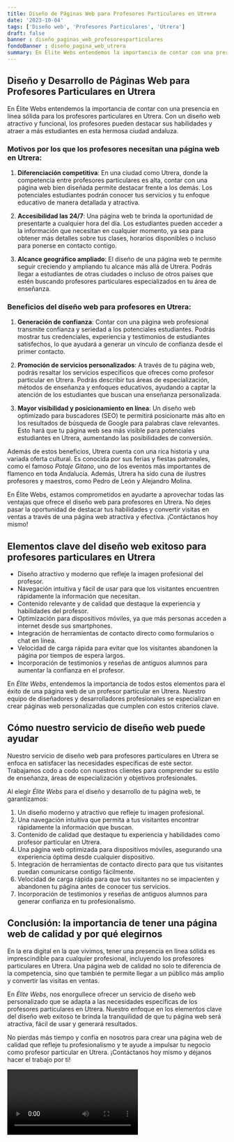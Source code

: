 ```yaml
---
title: Diseño de Páginas Web para Profesores Particulares en Utrera
date: '2023-10-04'
tags: ['Diseño web', 'Profesores Particulares', 'Utrera']
draft: false
banner : diseño_paginas_web_profesoresparticulares
fondoBanner : diseño_pagina_web_utrera
summary: En Élite Webs entendemos la importancia de contar con una presencia en línea sólida para los profesores particulares en Utrera. Con un diseño web atractivo y funcional, los profesores pueden destacar sus habilidades y atraer a más estudiantes en esta hermosa ciudad andaluza.
---
```


## Diseño y Desarrollo de Páginas Web para Profesores Particulares en Utrera

En Élite Webs entendemos la importancia de contar con una presencia en línea sólida para los profesores particulares en Utrera. Con un diseño web atractivo y funcional, los profesores pueden destacar sus habilidades y atraer a más estudiantes en esta hermosa ciudad andaluza.

### Motivos por los que los profesores necesitan una página web en Utrera:

1. **Diferenciación competitiva**: En una ciudad como Utrera, donde la competencia entre profesores particulares es alta, contar con una página web bien diseñada permite destacar frente a los demás. Los potenciales estudiantes podrán conocer tus servicios y tu enfoque educativo de manera detallada y atractiva.

2. **Accesibilidad las 24/7**: Una página web te brinda la oportunidad de presentarte a cualquier hora del día. Los estudiantes pueden acceder a la información que necesitan en cualquier momento, ya sea para obtener más detalles sobre tus clases, horarios disponibles o incluso para ponerse en contacto contigo.

3. **Alcance geográfico ampliado**: El diseño de una página web te permite seguir creciendo y ampliando tu alcance más allá de Utrera. Podrás llegar a estudiantes de otras ciudades o incluso de otros países que estén buscando profesores particulares especializados en tu área de enseñanza.

### Beneficios del diseño web para profesores en Utrera:

1. **Generación de confianza**: Contar con una página web profesional transmite confianza y seriedad a los potenciales estudiantes. Podrás mostrar tus credenciales, experiencia y testimonios de estudiantes satisfechos, lo que ayudará a generar un vínculo de confianza desde el primer contacto.

2. **Promoción de servicios personalizados**: A través de tu página web, podrás resaltar los servicios específicos que ofreces como profesor particular en Utrera. Podrás describir tus áreas de especialización, métodos de enseñanza y enfoques educativos, ayudando a captar la atención de los estudiantes que buscan una enseñanza personalizada.

3. **Mayor visibilidad y posicionamiento en línea**: Un diseño web optimizado para buscadores (SEO) te permitirá posicionarte más alto en los resultados de búsqueda de Google para palabras clave relevantes. Esto hará que tu página web sea más visible para potenciales estudiantes en Utrera, aumentando las posibilidades de conversión.

Además de estos beneficios, Utrera cuenta con una rica historia y una variada oferta cultural. Es conocida por sus ferias y fiestas patronales, como el famoso *Potaje Gitano*, uno de los eventos más importantes de flamenco en toda Andalucía. Además, Utrera ha sido cuna de ilustres profesores y maestros, como Pedro de León y Alejandro Molina.

En Élite Webs, estamos comprometidos en ayudarte a aprovechar todas las ventajas que ofrece el diseño web para profesores en Utrera. No dejes pasar la oportunidad de destacar tus habilidades y convertir visitas en ventas a través de una página web atractiva y efectiva. ¡Contáctanos hoy mismo!

<GifSeo />

<Cta />

## Elementos clave del diseño web exitoso para profesores particulares en Utrera

- Diseño atractivo y moderno que refleje la imagen profesional del profesor.
- Navegación intuitiva y fácil de usar para que los visitantes encuentren rápidamente la información que necesitan.
- Contenido relevante y de calidad que destaque la experiencia y habilidades del profesor.
- Optimización para dispositivos móviles, ya que más personas acceden a internet desde sus smartphones.
- Integración de herramientas de contacto directo como formularios o chat en línea.
- Velocidad de carga rápida para evitar que los visitantes abandonen la página por tiempos de espera largos.
- Incorporación de testimonios y reseñas de antiguos alumnos para aumentar la confianza en el profesor.

En *Élite Webs*, entendemos la importancia de todos estos elementos para el éxito de una página web de un profesor particular en Utrera. Nuestro equipo de diseñadores y desarrolladores profesionales se especializan en crear páginas web personalizadas que cumplen con estos criterios clave.

## Cómo nuestro servicio de diseño web puede ayudar

Nuestro servicio de diseño web para profesores particulares en Utrera se enfoca en satisfacer las necesidades específicas de este sector. Trabajamos codo a codo con nuestros clientes para comprender su estilo de enseñanza, áreas de especialización y objetivos profesionales.

Al elegir *Élite Webs* para el diseño y desarrollo de tu página web, te garantizamos:

1. Un diseño moderno y atractivo que refleje tu imagen profesional.
2. Una navegación intuitiva que permita a tus visitantes encontrar rápidamente la información que buscan.
3. Contenido de calidad que destaque tu experiencia y habilidades como profesor particular en Utrera.
4. Una página web optimizada para dispositivos móviles, asegurando una experiencia óptima desde cualquier dispositivo.
5. Integración de herramientas de contacto directo para que tus visitantes puedan comunicarse contigo fácilmente.
6. Velocidad de carga rápida para que tus visitantes no se impacienten y abandonen tu página antes de conocer tus servicios.
7. Incorporación de testimonios y reseñas de antiguos alumnos para generar confianza en tu profesionalismo.

## Conclusión: la importancia de tener una página web de calidad y por qué elegirnos

En la era digital en la que vivimos, tener una presencia en línea sólida es imprescindible para cualquier profesional, incluyendo los profesores particulares en Utrera. Una página web de calidad no solo te diferencia de la competencia, sino que también te permite llegar a un público más amplio y convertir las visitas en ventas.

En *Élite Webs*, nos enorgullece ofrecer un servicio de diseño web personalizado que se adapta a las necesidades específicas de los profesores particulares en Utrera. Nuestro enfoque en los elementos clave del diseño web exitoso te brinda la tranquilidad de que tu página web será atractiva, fácil de usar y generará resultados.

No pierdas más tiempo y confía en nosotros para crear una página web de calidad que refleje tu profesionalismo y te ayude a impulsar tu negocio como profesor particular en Utrera. ¡Contáctanos hoy mismo y déjanos hacer el trabajo por ti!

<Video />

<CtaBot job='Profesores Particulares' city='Utrera'/>

<Gmaps query='Utrera+españa+maps' />